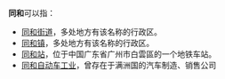 '''同和'''可以指：
*[[同和街道|同和街道]]，多处地方有该名称的行政区。
*[[同和镇|同和镇]]，多处地方有该名称的行政区。
*[[同和站|同和站]]，位于中国广东省广州市白雲區的一个地铁车站。
*[[同和自动车工业|同和自动车工业]]，曾存在于满洲国的汽车制造、销售公司
{{消歧义}}